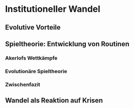 # Institutioneller Wandel

## Evolutive Vorteile

## Spieltheorie: Entwicklung von Routinen

### Akerlofs Wettkämpfe

### Evolutionäre Spieltheorie

### Zwischenfazit

## Wandel als Reaktion auf Krisen

### 